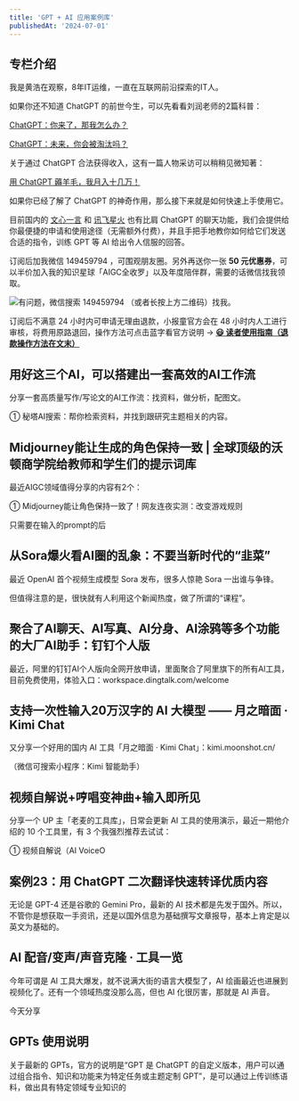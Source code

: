 ```yaml
---
title: 'GPT + AI 应用案例库'
publishedAt: '2024-07-01'
---
```


## 专栏介绍

我是黄浩在观察，8年IT运维，一直在互联网前沿探索的IT人。

如果你还不知道 ChatGPT 的前世今生，可以先看看刘润老师的2篇科普：

[ChatGPT：你来了，那我怎么办？](https://mp.weixin.qq.com/s/3wikMRAJqZtWHaC5dUVgbQ)

[ChatGPT：未来，你会被淘汰吗？](https://mp.weixin.qq.com/s/EYGnSBPmVNzY2_KTSlubZQ)

关于通过 ChatGPT 合法获得收入，这有一篇人物采访可以稍稍见微知著：

[用 ChatGPT 薅羊毛，我月入十几万！](https://mp.weixin.qq.com/s/fI1ssLIx0Osjc-x5FtKt4g)

如果你已经了解了 ChatGPT 的神奇作用，那么接下来就是如何快速上手使用它。

目前国内的 [文心一言](https://yiyan.baidu.com/welcome) 和 [讯飞星火](https://xinghuo.xfyun.cn/) 也有比肩 ChatGPT 的聊天功能，我们会提供给你最便捷的申请和使用途径（无需额外付费），并且手把手地教你如何给它们发送合适的指令，训练 GPT 等 AI 给出令人信服的回答。

订阅后加我微信 149459794 ，可围观朋友圈。另外再送你一张 **50 元优惠券**，可以半价加入我的知识星球「AIGC全收罗」以及年度陪伴群，需要的话微信找我领取。

![](https://static.xiaobot.net/file/2023-03-15/44541/8664dc1eceb2499ae618d5b9468527e9.jpeg)有问题，微信搜索 149459794 （或者长按上方二维码）找我。

订阅后不满意 24 小时内可申请无理由退款，小报童官方会在 48 小时内人工进行审核，将费用原路退回，操作方法可点击蓝字看官方说明 → [**😃 读者使用指南（退款操作方法在文末）**](https://help.xiaobot.net/reader.html)

## 用好这三个AI，可以搭建出一套高效的AI工作流
分享一套高质量写作/写论文的AI工作流：找资料，做分析，配图文。

① 秘塔AI搜索：帮你检索资料，并找到跟研究主题相关的内容。

## Midjourney能让生成的角色保持一致 | 全球顶级的沃顿商学院给教师和学生们的提示词库
最近AIGC领域值得分享的内容有2个：

① Midjourney能让角色保持一致了！网友连夜实测：改变游戏规则

只需要在输入的prompt的后

## 从Sora爆火看AI圈的乱象：不要当新时代的“韭菜”
最近 OpenAI 首个视频生成模型 Sora 发布，很多人惊艳 Sora 一出谁与争锋。

但值得注意的是，很快就有人利用这个新闻热度，做了所谓的“课程”。

## 聚合了AI聊天、AI写真、AI分身、AI涂鸦等多个功能的大厂AI助手：钉钉个人版
最近，阿里的钉钉AI个人版向全网开放申请，里面聚合了阿里旗下的所有AI工具，目前免费使用，体验入口：workspace.dingtalk.com/welcome

## 支持一次性输入20万汉字的 AI 大模型 —— 月之暗面 · Kimi Chat
又分享一个好用的国内 AI 工具「月之暗面 · Kimi Chat」：kimi.moonshot.cn/

（微信可搜索小程序：Kimi 智能助手）

## 视频自解说+哼唱变神曲+输入即所见
分享一个 UP 主「老麦的工具库」，日常会更新 AI 工具的使用演示，最近一期他介绍的 10 个工具里，有 3 个我强烈推荐去试试：

① 视频自解说（AI VoiceO

## 案例23：用 ChatGPT 二次翻译快速转译优质内容
无论是 GPT-4 还是谷歌的 Gemini Pro，最新的 AI 技术都是先发于国外。所以，不管你是想获取一手资讯，还是以国外信息为基础撰写文章报导，基本上肯定是以英文为基础的。

## AI 配音/变声/声音克隆 · 工具一览
今年可谓是 AI 工具大爆发，就不说满大街的语言大模型了，AI 绘画最近也进展到视频化了。还有一个领域热度没那么高，但也 AI 化很厉害，那就是 AI 声音。

今天分享

## GPTs 使用说明
关于最新的 GPTs，官方的说明是“GPT 是 ChatGPT 的自定义版本，用户可以通过组合指令、知识和功能来为特定任务或主题定制 GPT”，是可以通过上传训练语料，做出具有特定领域专业知识的

